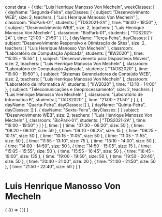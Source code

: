 const data = {
  title: "Luis Henrique Manosso Von Mecheln",
  weekClasses: [
    {
      dayName: "Segunda-Feira",
      dayClasses: [
        {
          subject: "Desenvolvimento WEB",
          size: 2,
          teachers: [
            "Luis Henrique Manosso Von Mecheln"
          ],
          classroom: "BioPark-01",
          students: [
            "TDS2021-2A"
          ],
          time: "19:00 - 19:50"
        },
        {
          subject: "Desenvolvimento WEB",
          size: 2,
          teachers: [
            "Luis Henrique Manosso Von Mecheln"
          ],
          classroom: "BioPark-01",
          students: [
            "TDS2021-2A"
          ],
          time: "21:00 - 21:50"
        }
      ]
    },
    {
      dayName: "Terça-Feira",
      dayClasses: [
        {
          subject: "Desenvolvimento Responsivo e Otimização de Sites",
          size: 2,
          teachers: [
            "Luis Henrique Manosso Von Mecheln"
          ],
          classroom: "Laboratório de Computação Aplicada",
          students: [
            "IIW2020"
          ],
          time: "15:05 - 15:55"
        },
        {
          subject: "Desenvolvimento para Dispositivos Móveis",
          size: 2,
          teachers: [
            "Luis Henrique Manosso Von Mecheln"
          ],
          classroom: "Laboratório de Computação Aplicada",
          students: [
            "TADS2020"
          ],
          time: "19:00 - 19:50"
        },
        {
          subject: "Sistemas Gerenciadores de Conteúdo WEB",
          size: 2,
          teachers: [
            "Luis Henrique Manosso Von Mecheln"
          ],
          classroom: "Laboratório de Informatica A",
          students: [
            "IIW2020"
          ],
          time: "13:10 - 14:00"
        },
        {
          subject: "Telecomunicações e Geoprocessamento",
          size: 2,
          teachers: [
            "Luis Henrique Manosso Von Mecheln"
          ],
          classroom: "Laboratório de Informatica B",
          students: [
            "TADS2020"
          ],
          time: "21:00 - 21:50"
        }
      ]
    },
    {
      dayName: "Quarta-Feira",
      dayClasses: []
    },
    {
      dayName: "Quinta-Feira",
      dayClasses: []
    },
    {
      dayName: "Sexta-Feira",
      dayClasses: [
        {
          subject: "Desenvolvimento WEB",
          size: 2,
          teachers: [
            "Luis Henrique Manosso Von Mecheln"
          ],
          classroom: "BioPark-01",
          students: [
            "TDS2021-2A"
          ],
          time: "19:00 - 19:50"
        }
      ]
    }
  ],
  time: [
    {
      time: "07:30 - 08:20",
      size: 50
    },
    {
      time: "08:20 - 09:10",
      size: 50
    },
    {
      time: "09:10 - 09:25",
      size: 15
    },
    {
      time: "09:25 - 10:15",
      size: 50
    },
    {
      time: "10:15 - 11:05",
      size: 50
    },
    {
      time: "11:05 - 11:55",
      size: 50
    },
    {
      time: "11:55 - 13:10",
      size: 75
    },
    {
      time: "13:10 - 14:00",
      size: 50
    },
    {
      time: "14:00 - 14:50",
      size: 50
    },
    {
      time: "14:50 - 15:05",
      size: 15
    },
    {
      time: "15:05 - 15:55",
      size: 50
    },
    {
      time: "15:55 - 16:45",
      size: 50
    },
    {
      time: "16:45 - 19:00",
      size: 135
    },
    {
      time: "19:00 - 19:50",
      size: 50
    },
    {
      time: "19:50 - 20:40",
      size: 50
    },
    {
      time: "20:40 - 21:00",
      size: 20
    },
    {
      time: "21:00 - 21:50",
      size: 50
    },
    {
      time: "21:50 - 22:40",
      size: 50
    }
  ]
}

# Luis Henrique Manosso Von Mecheln

<div>
  {
    <BrowserOnly>
      {() => (
        <Grid
          title={data.title}
          weekClasses={data.weekClasses}
          time={data.time}
        />
      )}
    </BrowserOnly>
  }
</div>
